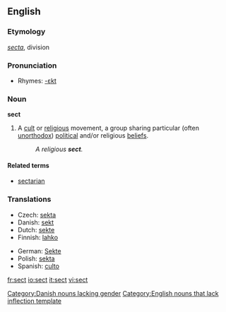{{wikipedia}}
==English==

===Etymology===
{{L.}} ''[[secta]]'', division

===Pronunciation===
*Rhymes: [[Rhymes:English:-ɛkt|-ɛkt]]

===Noun===
'''sect'''

# A [[cult]] or [[religious]] movement, a group sharing particular (often [[unorthodox]]) [[political]] and/or religious [[beliefs]]. 
#: ''A religious '''sect'''.''

====Related terms====
*[[sectarian]]

===Translations===
{{top}}
*Czech: [[sekta]] {{f}}
*Danish: [[sekt]] [[Category:Danish nouns lacking gender]]
*Dutch: [[sekte]] {{f}}
*Finnish: [[lahko]] {{italbrac|religious}}
{{mid}}
*German: [[Sekte]] {{f}}
*Polish: [[sekta]] {{f}}
*Spanish: [[culto]] {{m}}
{{bottom}}

[[Category:English nouns that lack inflection template]]

[[fr:sect]]
[[io:sect]]
[[it:sect]]
[[vi:sect]]